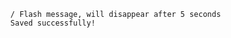 ```.callout.success{"data-controller" => "self-destruct", "data-self-destruct-seconds-value" => "5"}
  / Flash message, will disappear after 5 seconds
  Saved successfully!
```